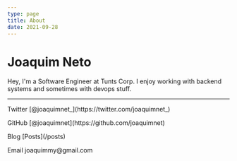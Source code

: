 ```yaml
---
type: page
title: About
date: 2021-09-28
---
```


# Joaquim Neto

Hey, I'm a Software Engineer at Tunts Corp. I enjoy working with backend systems and sometimes with devops stuff.

---

<div>
  <p>Twitter [@joaquimnet_](https://twitter.com/joaquimnet_)</p>

  <p>GitHub [@joaquimnet](https://github.com/joaquimnet)</p>

  <p>Blog [Posts](/posts)</p>

  <p>Email joaquimmy@gmail.com</p>
</div>
